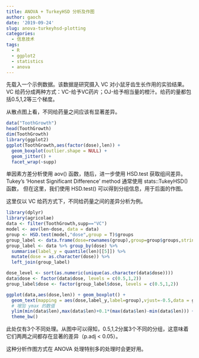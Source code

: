 ```yaml
---
title: ANOVA + TurkeyHSD 分析及作图
author: gaoch
date: '2019-09-24'
slug: anova-turkeyhsd-plotting
categories:
  - 信息技术
tags:
  - R
  - ggplot2
  - statistics
  - anova
---
```


先载入一个示例数据。该数据是研究摄入 VC 对小鼠牙齿生长作用的实验结果。VC 给药分成两种方式：VC-给予VC药片；OJ-给予相当量的橙汁。给药的量都包括0.5,1,2等三个梯度。

从散点图上看，不同给药量之间应该有显著差异。

```r
data("ToothGrowth")
head(ToothGrowth)
dim(ToothGrowth)
library(ggplot2)
ggplot(ToothGrowth,aes(factor(dose),len)) + 
  geom_boxplot(outlier.shape = NULL) + 
  geom_jitter() +
  facet_wrap(~supp)
```


单因素方差分析使用 aov() 函数，随后，进一步使用 HSD.test 获取组间差异。 Tukey’s ‘Honest Significant Difference’ method 通常使用  stats::TukeyHSD() 函数， 但在这里，我们使用 HSD.test() 可以得到分组信息，用于后面的作图。

这里仅以 VC 给药方式下，不同给药量之间的差异分析为例。

```r
library(dplyr)
library(agricolae)
data <- filter(ToothGrowth,supp=="VC")
model <- aov(len~dose, data = data)
group <- HSD.test(model,"dose",group = T)$groups
group_label <- data.frame(dose=rownames(group),group=group$groups,stringsAsFactors = F)
group_label <- data %>% group_by(dose) %>% 
  summarise(label_y = quantile(len)[[5]]) %>%
  mutate(dose = as.character(dose)) %>%
  left_join(group_label)

dose_level <- sort(as.numeric(unique(as.character(data$dose))))
data$dose <- factor(data$dose, levels = c(0.5,1,2))
group_label$dose <- factor(group_label$dose, levels = c(0.5,1,2))

ggplot(data,aes(dose,len)) + geom_boxplot() +
  geom_text(mapping = aes(dose,label_y,label=group),vjust=-0.5,data = group_label) +
  # 增加 ymax 的数值
  ylim(min(data$len),max(data$len)+0.1*(max(data$len)-min(data$len))) +
  theme_bw()
```

此处仅有3个不同处理。从图中可以得知，0.5,1,2分属3个不同的分组，这意味着它们两两之间都存在显著的差异（p.adj < 0.05）。

这种分析作图方式在 ANOVA 处理特别多的处理时会更好用。

